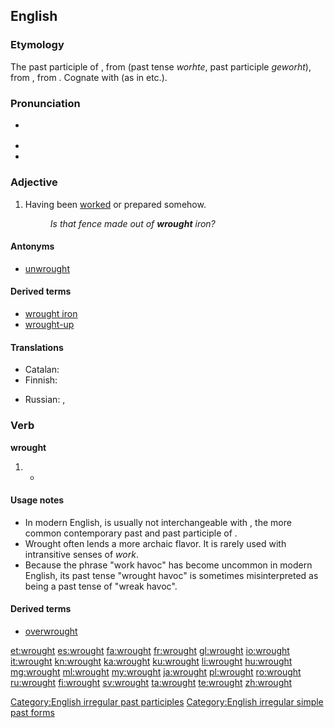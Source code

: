 ==English==

===Etymology===
The past participle of {{etyl|enm|en}} {{term|werken|lang=enm||to work}}, from {{etyl|ang|en}} {{term|wyrcan|lang=ang}} (past tense ''worhte'', past participle ''geworht''), from {{etyl|gem-pro|en}} {{term/t|gem-pro|*wurkijaną}}, from {{etyl|ine-pro|en}} {{term/t|ine-pro|*werǵ-||to work}}. Cognate with {{term|wright}} (as in {{term|wheelwright}} etc.).

===Pronunciation===
* {{IPA|/ˈrɔːt/}} {{X-SAMPA|/'rO:t/}}
* {{audio|en-us-wrought.ogg|Audio (US)}}
* {{rhymes|ɔːt}}

===Adjective===
{{en-adj}}

# Having been [[worked]] or prepared somehow.
#: ''Is that fence made out of '''wrought''' iron?''

====Antonyms====
* [[unwrought]]

====Derived terms====
* [[wrought iron]]
* [[wrought-up]]

====Translations====
{{trans-top|Having been worked or prepared somehow}}
* Catalan: {{t-|ca|treballat}}
* Finnish: {{t-|fi|työstetty}}
{{trans-mid}}
* Russian: {{qualifier|worked}} {{t+|ru|обработанный|tr=obrabótannyj|sc=Cyrl}}, {{qualifier|prepared}} {{t-|ru|подготовленный|tr=podgotóvlennyj|sc=Cyrl}}
{{trans-bottom}}

===Verb===
'''wrought'''

# {{en-past of|work}}
#*{{quote-magazine|date=2013-06-29|volume=407|issue=8842|page=28|magazine={{w|The Economist}}
|title=[http://www.economist.com/news/asia/21580209-natural-disaster-aggravated-poor-response-high-and-wet High and wet]
|passage=Floods in northern India, mostly in the small state of Uttarakhand, have '''wrought''' disaster on an enormous scale. The early, intense onset of the monsoon on June 14th swelled rivers, washing away roads, bridges, hotels and even whole villages. Rock-filled torrents smashed vehicles and homes, burying victims under rubble and sludge.}}

====Usage notes====
* In modern English, {{term|wrought|lang=en}} is usually not interchangeable with {{term|worked|lang=en}}, the more common contemporary past and past participle of {{term|work|lang=en}}. 
* Wrought often lends a more archaic flavor.<!--** It apparently is not often used in phrasal verbs derived from {{term|work#Derived terms|work}}.--><!--Hypothesis; needs testing/evidence--> It is rarely used with intransitive senses of ''work''.
* Because the phrase "work havoc" has become uncommon in modern English, its past tense "wrought havoc" is sometimes misinterpreted as being a past tense of "wreak havoc".<!--Such reinterpretation is etymologically groundless.-->

====Derived terms====
* [[overwrought]]

[[Category:English irregular past participles]]
[[Category:English irregular simple past forms]]

[[et:wrought]]
[[es:wrought]]
[[fa:wrought]]
[[fr:wrought]]
[[gl:wrought]]
[[io:wrought]]
[[it:wrought]]
[[kn:wrought]]
[[ka:wrought]]
[[ku:wrought]]
[[li:wrought]]
[[hu:wrought]]
[[mg:wrought]]
[[ml:wrought]]
[[my:wrought]]
[[ja:wrought]]
[[pl:wrought]]
[[ro:wrought]]
[[ru:wrought]]
[[fi:wrought]]
[[sv:wrought]]
[[ta:wrought]]
[[te:wrought]]
[[zh:wrought]]